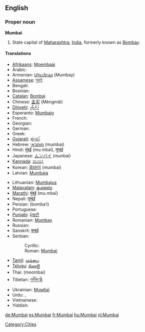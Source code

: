 ==English==

===Proper noun===
'''Mumbai'''

# State capital of [[Maharashtra]], [[India]], formerly known as [[Bombay]].

====Translations====
{{trans-top|state capital of Maharashtra}}
* [[Afrikaans]]: [[Moembaai]]
* Arabic: {{term|sc=Arab|ممباي|tr=mumbáy}}
* Armenian: [[Մումբայ]] (Mumbay)
* [[Assamese]]: [[মুম্বাই]]
* Bengali: {{t-|bn|মুম্বাই|sc=Beng|xs=Bengali}}
* Bosnian: {{t-|bs|Mumbaj|m}}
* [[Catalan]]: [[Bombai]]
* Chinese: [[孟买]] (Mèngmǎi)
* [[Dhivehi]]: [[މުންބާއީ]]
* Esperanto: [[Mumbajo]]
* French: {{t+|fr|Bombay|f}}
* Georgian: {{t|ka|მუმბაი|tr=mumbai}}
* German: {{t+|de|Mumbai|n}}
* Greek: {{t|el|Βομβάη|tr=Vomvai}}
* [[Gujarati]]: [[મુંબઈ]]
* Hebrew: [[מומבאי]] (mumbai)
* Hindi: [[मुंबई]] (mu.mbaī), [[मुम्बई]]
* Japanese: [[ムンバイ]] (munbai)
* [[Kannada]]: [[ಮುಂಬೈ]]
* Korean: [[뭄바이]] (mumbai)
* Latvian: [[Mumbaja]]
{{trans-mid}}
* Lithuanian: [[Mumbajus]]
* [[Malayalam]]: [[മുംബൈ]]
* [[Marathi]]: [[मुंबई]] (mu.mbaī)
* Nepali: [[मुम्बई]]
* Persian: {{fa-Arab|[[بمبئی]]}} (bomba’i)
* Portuguese: {{t|pt|Bombaim}}
* [[Punjabi]]: [[ਮੁੰਬਈ]]
* Romanian: [[Mumbay]]
* Russian: {{t|ru|Мумбаи|tr=Mumbái}}
* Sanskrit: [[बम्बई]]
* Serbian:
*: Cyrillic: {{t|sr|Мумбај|m}}
*: Roman: [[Mumbaj#Serbian|Mumbaj]] {{m}}
* [[Tamil]]: [[மும்பை]]
* [[Telugu]]: [[ముంబై]]
* Thai: {{Thai|[[มุมไบ]]}} (moombai)
* Tibetan: [[འབོམ་སྦེ]]
* Ukrainian: [[Мумбаї]]
* Urdu: {{ur-Arab|[[ممبئ|مُمبئ]]}}, {{ur-Arab|[[ممبئی]]}}
* Vietnamese: {{t-|vi|Mumbai|xs=Vietnamese}}
* Yiddish: {{t|yi|מומביי|tr=mumbai}}
{{trans-bottom}}

[[Category:Cities]]

[[de:Mumbai]]
[[es:Mumbai]]
[[fr:Mumbai]]
[[hu:Mumbai]]
[[nl:Mumbai]]